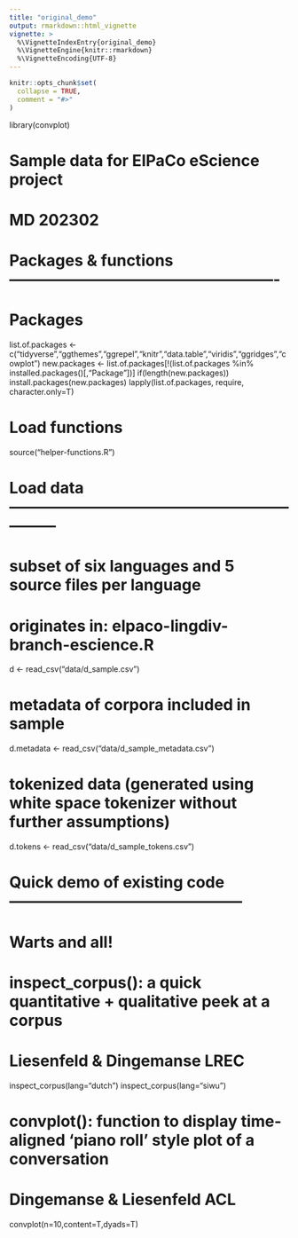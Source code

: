 ```yaml
---
title: "original_demo"
output: rmarkdown::html_vignette
vignette: >
  %\VignetteIndexEntry{original_demo}
  %\VignetteEngine{knitr::rmarkdown}
  %\VignetteEncoding{UTF-8}
---
```


```r
knitr::opts_chunk$set(
  collapse = TRUE,
  comment = "#>"
)
```

library(convplot)


# Sample data for ElPaCo eScience project
# MD 202302



# Packages & functions ----------------------------------------------------

# Packages
list.of.packages <- c("tidyverse","ggthemes","ggrepel","knitr","data.table","viridis","ggridges","cowplot")
new.packages <- list.of.packages[!(list.of.packages %in% installed.packages()[,"Package"])]
if(length(new.packages)) install.packages(new.packages)
lapply(list.of.packages, require, character.only=T)

# Load functions
source("helper-functions.R")


# Load data ---------------------------------------------------------------

# subset of six languages and 5 source files per language
# originates in: elpaco-lingdiv-branch-escience.R
d <- read_csv("data/d_sample.csv")

# metadata of corpora included in sample
d.metadata <- read_csv("data/d_sample_metadata.csv")

# tokenized data (generated using white space tokenizer without further assumptions)
d.tokens <- read_csv("data/d_sample_tokens.csv")


# Quick demo of existing code ---------------------------------------------

# Warts and all!

# inspect_corpus(): a quick quantitative + qualitative peek at a corpus
# Liesenfeld & Dingemanse LREC

inspect_corpus(lang="dutch")
inspect_corpus(lang="siwu")

# convplot(): function to display time-aligned 'piano roll' style plot of a conversation
# Dingemanse & Liesenfeld ACL

convplot(n=10,content=T,dyads=T)

